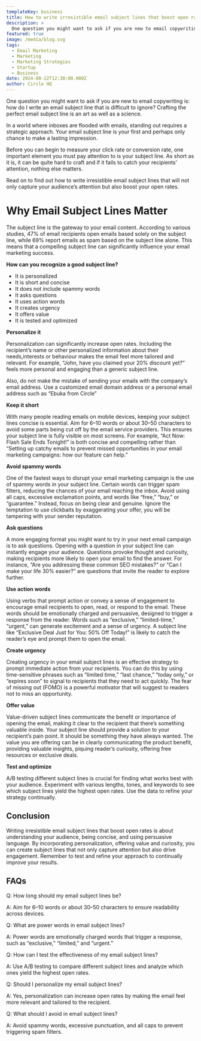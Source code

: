 ```yaml
---
templateKey: business
title: How to write irresistible email subject lines that boost open rate
description: >
  One question you might want to ask if you are new to email copywriting is: how do I write an email subject line that is difficult to ignore? Crafting the perfect email subject line is an art as well as a science.
featured: true
image: /media/blog.svg
tags:
  - Email Marketing
  - Marketing
  - Marketing Strategies
  - Startup
  - Business
date: 2024-08-22T12:30:00.000Z
author: Circle HQ
---
```

One question you might want to ask if you are new to email copywriting is: how do I write an email subject line that is difficult to ignore? Crafting the perfect email subject line is an art as well as a science.

In a world where inboxes are flooded with emails, standing out requires a strategic approach. Your email subject line is your first and perhaps only chance to make a lasting impression.

Before you can begin to measure your click rate or conversion rate, one important element you must pay attention to is your subject line. As short as it is, it can be quite hard to craft and if it fails to catch your recipients’ attention, nothing else matters.

Read on to find out how to write irresistible email subject lines that will not only capture your audience’s attention but also boost your open rates.

# Why Email Subject Lines Matter

The subject line is the gateway to your email content. According to various studies, 47% of email recipients open emails based solely on the subject line, while 69% report emails as spam based on the subject line alone. This means that a compelling subject line can significantly influence your email marketing success.

**How can you recognize a good subject line?**

* It is personalized
* It is short and concise
* It does not include spammy words
* It asks questions
* It uses action words
* It creates urgency
* It offers value
* It is tested and optimized

**Personalize it**

Personalization can significantly increase open rates. Including the recipient’s name or other personalized information about their needs,interests or behaviour makes the email feel more tailored and relevant. For example, “John, have you claimed your 20% discount yet?” feels more personal and engaging than a generic subject line.

Also, do not make the mistake of sending your emails with the company’s email address. Use a customized email domain address or a personal email address such as “Ebuka from Circle”

**Keep it short**

With many people reading emails on mobile devices, keeping your subject lines concise is essential. Aim for 6–10 words or about 30–50 characters to avoid some parts being cut off by the email service providers. This ensures your subject line is fully visible on most screens. For example, “Act Now: Flash Sale Ends Tonight!” is both concise and compelling rather than “Setting up catchy emails to prevent missed opportunities in your email marketing campaigns: how our feature can help.”

**Avoid spammy words**

One of the fastest ways to disrupt your email marketing campaign is the use of spammy words in your subject line. Certain words can trigger spam filters, reducing the chances of your email reaching the inbox. Avoid using all caps, excessive exclamation points, and words like “free,” “buy,” or “guarantee.” Instead, focus on being clear and genuine. Ignore the temptation to use clickbaits by exaggerating your offer, you will be tampering with your sender reputation.

**Ask questions**

A more engaging format you might want to try in your next email campaign is to ask questions. Opening with a question in your subject line can instantly engage your audience. Questions provoke thought and curiosity, making recipients more likely to open your email to find the answer. For instance, “Are you addressing these common SEO mistakes?” or “Can I make your life 30% easier?” are questions that invite the reader to explore further.

**Use action words**

Using verbs that prompt action or convey a sense of engagement to encourage email recipients to open, read, or respond to the email. These words should be emotionally charged and persuasive, designed to trigger a response from the reader. Words such as “exclusive,” “limited-time,” “urgent,” can generate excitement and a sense of urgency. A subject line like “Exclusive Deal Just for You: 50% Off Today!” is likely to catch the reader’s eye and prompt them to open the email.

**Create urgency**

Creating urgency in your email subject lines is an effective strategy to prompt immediate action from your recipients. You can do this by using time-sensitive phrases such as “limited time,” “last chance,” “today only,” or “expires soon” to signal to recipients that they need to act quickly. The fear of missing out (FOMO) is a powerful motivator that will suggest to readers not to miss an opportunity.

**Offer value**

Value-driven subject lines communicate the benefit or importance of opening the email, making it clear to the recipient that there’s something valuable inside. Your subject line should provide a solution to your recipient’s pain point. It should be something they have always wanted. The value you are offering can be in clearly communicating the product benefit, providing valuable insights, piquing reader’s curiosity, offering free resources or exclusive deals.

**Test and optimize**

A/B testing different subject lines is crucial for finding what works best with your audience. Experiment with various lengths, tones, and keywords to see which subject lines yield the highest open rates. Use the data to refine your strategy continually.

## Conclusion

Writing irresistible email subject lines that boost open rates is about understanding your audience, being concise, and using persuasive language. By incorporating personalization, offering value and curiosity, you can create subject lines that not only capture attention but also drive engagement. Remember to test and refine your approach to continually improve your results.

## FAQs

Q: How long should my email subject lines be?

A: Aim for 6–10 words or about 30–50 characters to ensure readability across devices.

Q: What are power words in email subject lines?

A: Power words are emotionally charged words that trigger a response, such as “exclusive,” “limited,” and “urgent.”

Q: How can I test the effectiveness of my email subject lines?

A: Use A/B testing to compare different subject lines and analyze which ones yield the highest open rates.

Q: Should I personalize my email subject lines?

A: Yes, personalization can increase open rates by making the email feel more relevant and tailored to the recipient.

Q: What should I avoid in email subject lines?

A: Avoid spammy words, excessive punctuation, and all caps to prevent triggering spam filters.
